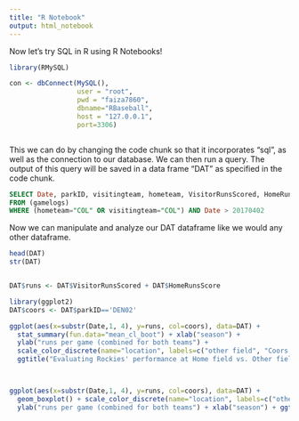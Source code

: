 ```yaml
---
title: "R Notebook"
output: html_notebook
---
```


Now let's try SQL in R using R Notebooks! 

```r
library(RMySQL)

con <- dbConnect(MySQL(),
                 user = "root",
                 pwd = "faiza7860",
                 dbname="RBaseball",
                 host = "127.0.0.1",
                 port=3306)



```

This we can do by changing the code chunk so that it incorporates "sql", as well as the connection to our database.
We can then run a query. The output of this query will be saved in a data frame "DAT" as specified in the code chunk.
```sql

SELECT Date, parkID, visitingteam, hometeam, VisitorRunsScored, HomeRunsScore
FROM (gamelogs)
WHERE (hometeam="COL" OR visitingteam="COL") AND Date > 20170402


```

Now we can manipulate and analyze our DAT dataframe like we would any other dataframe. 
```r

head(DAT)
str(DAT)


DAT$runs <- DAT$VisitorRunsScored + DAT$HomeRunsScore

library(ggplot2)
DAT$coors <- DAT$parkID=='DEN02'

ggplot(aes(x=substr(Date,1, 4), y=runs, col=coors), data=DAT) + 
  stat_summary(fun.data="mean_cl_boot") + xlab("season") + 
  ylab("runs per game (combined for both teams") + 
  scale_color_discrete(name="location", labels=c("other field", "Coors (home) field"))+
  ggtitle("Evaluating Rockies' performance at Home field vs. Other fields")



ggplot(aes(x=substr(Date,1, 4), y=runs, col=coors), data=DAT) +
  geom_boxplot() + scale_color_discrete(name="location", labels=c("other field", "Coors (home) field"))+
  ylab("runs per game (combined for both teams") + xlab("season") + ggtitle("Evaluating Rockies' performance at Home field vs. Other fields ")



```

